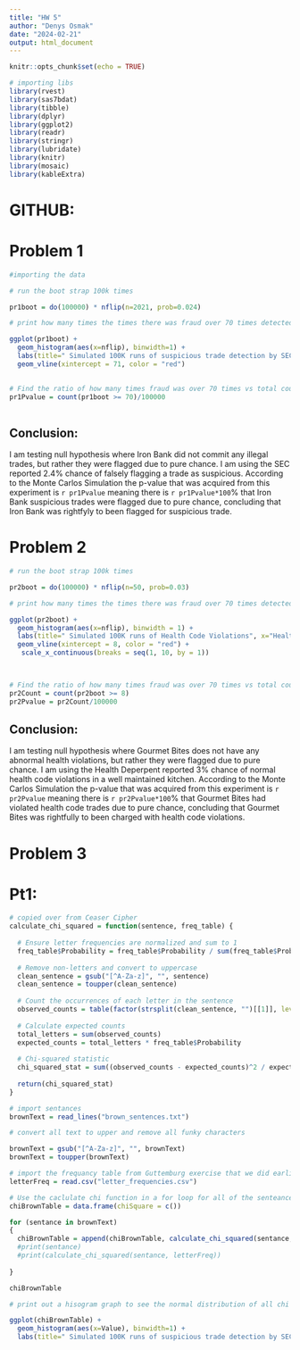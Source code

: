 ```yaml
---
title: "HW 5"
author: "Denys Osmak"
date: "2024-02-21"
output: html_document
---
```


```r
knitr::opts_chunk$set(echo = TRUE)
```

```r
# importing libs 
library(rvest)
library(sas7bdat)
library(tibble)
library(dplyr)
library(ggplot2)
library(readr)
library(stringr)
library(lubridate)
library(knitr)
library(mosaic)
library(kableExtra)
```

# GITHUB:

# Problem 1

```r
#importing the data 

```

```r

# run the boot strap 100k times 

pr1boot = do(100000) * nflip(n=2021, prob=0.024)

# print how many times the times there was fraud over 70 times detected (SUMMARY STATISTIC)

ggplot(pr1boot) + 
  geom_histogram(aes(x=nflip), binwidth=1) + 
  labs(title=" Simulated 100K runs of suspicious trade detection by SEC", x="Flagged Trades") + 
  geom_vline(xintercept = 71, color = "red")
  

# Find the ratio of how many times fraud was over 70 times vs total count (P-VALUE)
pr1Pvalue = count(pr1boot >= 70)/100000
 
```

## Conclusion:

I am testing null hypothesis where Iron Bank did not commit any illegal trades, but rather they were flagged due to pure chance. I am using the SEC reported 2.4% chance of falsely flagging a trade as suspicious. According to the Monte Carlos Simulation the p-value that was acquired from this experiment is `r pr1Pvalue` meaning there is `r pr1Pvalue*100`% that Iron Bank suspicious trades were flagged due to pure chance, concluding that Iron Bank was rightfyly to been flagged for suspicious trade.

# Problem 2 

```r

# run the boot strap 100k times 

pr2boot = do(100000) * nflip(n=50, prob=0.03)

# print how many times the times there was fraud over 70 times detected (SUMMARY STATISTIC)

ggplot(pr2boot) + 
  geom_histogram(aes(x=nflip), binwidth = 1) + 
  labs(title=" Simulated 100K runs of Health Code Violations", x="Health Code Violations") + 
  geom_vline(xintercept = 8, color = "red") + 
   scale_x_continuous(breaks = seq(1, 10, by = 1))
  


# Find the ratio of how many times fraud was over 70 times vs total count (P-VALUE)
pr2Count = count(pr2boot >= 8)
pr2Pvalue = pr2Count/100000
```

## Conclusion:

I am testing null hypothesis where Gourmet Bites does not have any abnormal health violations, but rather they were flagged due to pure chance. I am using the Health Deperpent reported 3% chance of normal health code violations in a well maintained kitchen. According to the Monte Carlos Simulation the p-value that was acquired from this experiment is `r pr2Pvalue` meaning there is `r pr2Pvalue*100`% that Gourmet Bites had violated health code trades due to pure chance, concluding that Gourmet Bites was rightfully to been charged with health code violations.

# Problem 3

# Pt1:

```r
# copied over from Ceaser Cipher 
calculate_chi_squared = function(sentence, freq_table) {
  
  # Ensure letter frequencies are normalized and sum to 1
  freq_table$Probability = freq_table$Probability / sum(freq_table$Probability)
  
  # Remove non-letters and convert to uppercase
  clean_sentence = gsub("[^A-Za-z]", "", sentence)
  clean_sentence = toupper(clean_sentence)
  
  # Count the occurrences of each letter in the sentence
  observed_counts = table(factor(strsplit(clean_sentence, "")[[1]], levels = freq_table$Letter))
  
  # Calculate expected counts
  total_letters = sum(observed_counts)
  expected_counts = total_letters * freq_table$Probability
  
  # Chi-squared statistic
  chi_squared_stat = sum((observed_counts - expected_counts)^2 / expected_counts)
  
  return(chi_squared_stat)
}
```

```r

# import sentances
brownText = read_lines("brown_sentences.txt")

# convert all text to upper and remove all funky characters

brownText = gsub("[^A-Za-z]", "", brownText)
brownText = toupper(brownText)

# import the frequancy table from Guttemburg exercise that we did earlier
letterFreq = read.csv("letter_frequencies.csv")

# Use the caclulate chi function in a for loop for all of the senteances from Brown Text 
chiBrownTable = data.frame(chiSquare = c())

for (sentance in brownText)
{
  chiBrownTable = append(chiBrownTable, calculate_chi_squared(sentance, letterFreq))
  #print(sentance)
  #print(calculate_chi_squared(sentance, letterFreq))
  
}

chiBrownTable

# print out a hisogram graph to see the normal distribution of all chi suqared values for the Brown text 

ggplot(chiBrownTable) + 
  geom_histogram(aes(x=Value), binwidth=1) + 
  labs(title=" Simulated 100K runs of suspicious trade detection by SEC", x="Flagged Trades")

```
